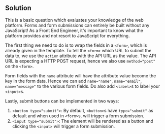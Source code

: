 ## Solution

This is a basic question which evaluates your knowledge of the web platform. Forms and form submissions can entirely be built without any JavaScript! As a Front End Engineer, it's important to know what the platform provides and not resort to JavaScript for everything.

The first thing we need to do is to wrap the fields in a `<form>`, which is already given in the template. To tell the `<form>` which URL to submit the data to, we use the `action` attribute with the API URL as the value. The API URL is expecting a HTTP POST request, hence we also use `method="post"` on the `<form>`.

Form fields with the `name` attribute will have the attribute value become the key in the form data. Hence we can add `name="name"`, `name="email"`, `name="message"` to the various form fields. Do also add `<label>`s to label your `<input>`s.

Lastly, submit buttons can be implemented in two ways:

1. `<button type="submit">`: By default, `<button>`s have `type="submit"` as default and when used in `<form>`s, will trigger a form submission.
1. `<input type="submit">`: The element will be rendered as a button and clicking the `<input>` will trigger a form submission.
